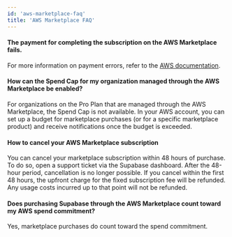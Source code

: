 ```yaml
---
id: 'aws-marketplace-faq'
title: 'AWS Marketplace FAQ'
---
```


#### The payment for completing the subscription on the AWS Marketplace fails.

For more information on payment errors, refer to the [AWS documentation](https://docs.aws.amazon.com/marketplace/latest/buyerguide/buyer-paying-for-products.html#payment-methods).

#### How can the Spend Cap for my organization managed through the AWS Marketplace be enabled?

For organizations on the Pro Plan that are managed through the AWS Marketplace, the Spend Cap is not available.
In your AWS account, you can set up a budget for marketplace purchases (or for a specific marketplace product) and receive notifications once the budget is exceeded.

#### How to cancel your AWS Marketplace subscription

You can cancel your marketplace subscription within 48 hours of purchase. To do so, open a support ticket via the Supabase dashboard. After the 48-hour period, cancellation is no longer possible. If you cancel within the first 48 hours, the upfront charge for the fixed subscription fee will be refunded. Any usage costs incurred up to that point will not be refunded.

#### Does purchasing Supabase through the AWS Marketplace count toward my AWS spend commitment?

Yes, marketplace purchases do count toward the spend commitment.
